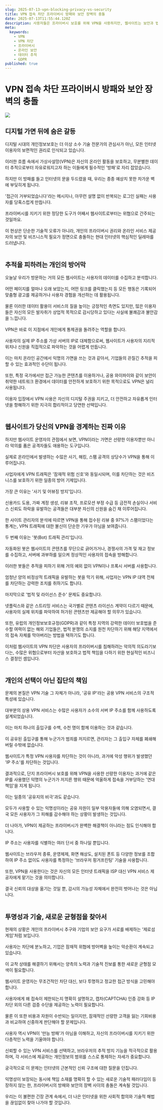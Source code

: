 ```yaml
---
slug: 2025-07-13-vpn-blocking-privacy-vs-security
title: VPN 접속 차단 프라이버시 방패와 보안 장벽의 충돌
date: 2025-07-13T11:55:44.120Z
description: 사용자들은 프라이버시 보호를 위해 VPN을 사용하지만, 웹사이트는 보안과 법규 준수를 위해 이를 차단합니다. 이 글은 VPN 차단 이면에 숨겨진 복잡한 기술적, 경제적, 법적 딜레마를 심층 분석합니다.
meta:
  keywords:
    - VPN
    - VPN 차단
    - 프라이버시
    - 온라인 보안
    - 데이터 추적
    - GDPR
published: true
---
```


# VPN 접속 차단 프라이버시 방패와 보안 장벽의 충돌
![](https://www.dotnetpia.co.kr/wp-content/uploads/2021/04/web-fire-wall-img-01-8.png)

<h2>디지털 가면 뒤에 숨은 갈등</h2>
디지털 시대의 개인정보보호는 더 이상 소수 기술 전문가의 관심사가 아닌, 모든 인터넷 이용자의 보편적인 권리로 인식되고 있습니다.<br /><br />이러한 흐름 속에서 가상사설망(VPN)은 자신의 온라인 활동을 보호하고, 무분별한 데이터 추적으로부터 자유로워지고자 하는 이들에게 필수적인 '방패'로 자리 잡았습니다.<br /><br />하지만 이 방패를 들고 인터넷의 문을 두드렸을 때, 우리는 종종 예상치 못한 차가운 벽에 부딪히게 됩니다.<br /><br />'접근이 거부되었습니다'라는 메시지나, 아무런 설명 없이 반복되는 로그인 실패는 사용자를 당혹스럽게 만듭니다.<br /><br />프라이버시를 지키기 위한 정당한 도구가 어째서 웹사이트로부터는 위협으로 간주되는 것일까요.<br /><br />이 현상은 단순한 기술적 오류가 아니라, 개인의 프라이버시 권리와 온라인 서비스 제공자의 보안 및 비즈니스적 필요가 정면으로 충돌하는 현대 인터넷의 핵심적인 딜레마를 드러냅니다.<br /><br />

<h2>추적을 피하려는 개인의 방어막</h2>
오늘날 우리가 방문하는 거의 모든 웹사이트는 사용자의 데이터를 수집하고 분석합니다.<br /><br />어떤 페이지를 얼마나 오래 보았는지, 어떤 링크를 클릭했는지 등 모든 행동은 기록되어 맞춤형 광고를 제공하거나 사용자 경험을 개선하는 데 활용됩니다.<br /><br />물론 이러한 데이터 활용이 서비스의 질을 높이는 긍정적인 측면도 있지만, 많은 이용자들은 자신의 모든 발자취가 상업적 목적으로 감시당하고 있다는 사실에 불쾌감과 불안감을 느낍니다.<br /><br />VPN은 바로 이 지점에서 개인에게 통제권을 돌려주는 역할을 합니다.<br /><br />사용자의 실제 IP 주소를 가상 서버의 IP로 대체함으로써, 웹사이트가 사용자의 지리적 위치나 신원을 직접적으로 파악하는 것을 어렵게 만듭니다.<br /><br />이는 마치 온라인 공간에서 익명의 가면을 쓰는 것과 같아서, 기업들의 끈질긴 추적을 피할 수 있는 효과적인 수단이 됩니다.<br /><br />또한, 특정 국가에서만 접근 가능한 콘텐츠를 이용하거나, 공용 와이파이와 같이 보안이 취약한 네트워크 환경에서 데이터를 안전하게 보호하기 위한 목적으로도 VPN은 널리 사용됩니다.<br /><br />이용자 입장에서 VPN 사용은 자신의 디지털 주권을 지키고, 더 안전하고 자유롭게 인터넷을 항해하기 위한 지극히 합리적이고 당연한 선택입니다.<br /><br />

<h2>웹사이트가 당신의 VPN을 경계하는 진짜 이유</h2>
하지만 웹사이트 운영자의 관점에서 보면, VPN이라는 가면은 선량한 이용자뿐만 아니라 악의를 품은 공격자들도 애용하는 도구입니다.<br /><br />실제로 온라인에서 발생하는 수많은 사기, 해킹, 스팸 공격의 상당수가 VPN을 통해 이루어집니다.<br /><br />사업자에게 VPN 트래픽은 '잠재적 위험 신호'와 동일시되며, 이를 차단하는 것은 비즈니스를 보호하기 위한 일종의 방어 기제입니다.<br /><br />가장 큰 이유는 '사기 및 어뷰징 방지'입니다.<br /><br />신용카드 도용, 가짜 계정 생성, 리뷰 조작, 프로모션 부정 수급 등 금전적 손실이나 서비스 신뢰도 하락을 유발하는 공격들은 대부분 자신의 신원을 숨긴 채 이루어집니다.<br /><br />한 사이트 관리자의 분석에 따르면 VPN을 통해 접수된 리뷰 중 97%가 스팸이었다는 통계는, VPN 트래픽에 대한 불신이 단순한 기우가 아님을 보여줍니다.<br /><br />두 번째 이유는 '봇(Bot) 트래픽 관리'입니다.<br /><br />자동화된 봇은 웹사이트의 콘텐츠를 무단으로 긁어가거나, 경쟁사의 가격 및 재고 정보를 수집하고, 서버에 과부하를 일으켜 정상적인 사용자의 접속을 방해합니다.<br /><br />이러한 봇들은 추적을 피하기 위해 거의 예외 없이 VPN이나 프록시 서버를 사용합니다.<br /><br />엄청난 양의 비정상적 트래픽을 유발하는 봇을 막기 위해, 사업자는 VPN IP 대역 전체를 차단하는 강력한 조치를 취하기도 합니다.<br /><br />마지막으로 '법적 및 라이선스 준수' 문제도 중요합니다.<br /><br />넷플릭스와 같은 스트리밍 서비스는 국가별로 콘텐츠 라이선스 계약이 다르기 때문에, 사용자의 실제 위치를 파악하여 허가된 콘텐츠만 제공해야 할 의무가 있습니다.<br /><br />또한, 유럽의 개인정보보호규정(GDPR)과 같이 특정 지역의 강력한 데이터 보호법을 준수할 여력이 없는 해외 기업들은, 법적 분쟁의 소지를 원천 차단하기 위해 해당 지역에서의 접속 자체를 막아버리는 방법을 택하기도 합니다.<br /><br />이처럼 웹사이트의 VPN 차단은 사용자의 프라이버시를 침해하려는 악의적 의도라기보다는, 수많은 위협으로부터 자산을 보호하고 법적 책임을 다하기 위한 현실적인 비즈니스 결정인 셈입니다.<br /><br />

<h2>개인의 선택이 아닌 집단의 책임</h2>
문제의 본질은 VPN 기술 그 자체가 아니라, '공유 IP'라는 공용 VPN 서비스의 구조적 특성에 있습니다.<br /><br />대부분의 상용 VPN 서비스는 수많은 사용자가 소수의 서버 IP 주소를 함께 사용하도록 설계되었습니다.<br /><br />이는 마치 하나의 출입구를 수백, 수천 명이 함께 이용하는 것과 같습니다.<br /><br />이 공유된 출입구를 통해 누군가가 범죄를 저지르면, 관리자는 그 출입구 자체를 폐쇄해버릴 수밖에 없습니다.<br /><br />웹사이트가 특정 VPN 사용자를 차단하는 것이 아니라, 과거에 악성 행위가 발생했던 'IP 주소'를 차단하는 것입니다.<br /><br />결과적으로, 단지 프라이버시 보호를 위해 VPN을 사용한 선량한 이용자는 과거에 같은 IP를 사용했던 익명의 누군가가 저지른 행위 때문에 억울하게 접속을 거부당하는 '연대 책임'을 지게 됩니다.<br /><br />이는 일종의 '공유지의 비극'과도 같습니다.<br /><br />모두가 사용할 수 있는 익명성이라는 공유 자원이 일부 악용자들에 의해 오염되면서, 결국 모든 사용자가 그 피해를 감수해야 하는 상황이 발생하는 것입니다.<br /><br />더 나아가, VPN이 제공하는 프라이버시가 완벽한 해결책이 아니라는 점도 인식해야 합니다.<br /><br />IP 주소는 사용자를 식별하는 여러 단서 중 하나일 뿐입니다.<br /><br />웹사이트는 브라우저 종류, 운영체제, 화면 해상도, 설치된 폰트 등 다양한 정보를 조합하여 IP 주소 없이도 사용자를 특정하는 '브라우저 핑거프린팅' 기술을 사용합니다.<br /><br />또한, VPN을 사용한다는 것은 자신의 모든 인터넷 트래픽을 ISP 대신 VPN 서비스 제공자에게 맡기는 것을 의미합니다.<br /><br />결국 신뢰의 대상을 옮기는 것일 뿐, 감시의 가능성 자체에서 완전히 벗어나는 것은 아닙니다.<br /><br />

<h2>투명성과 기술, 새로운 균형점을 찾아서</h2>
현재의 상황은 개인의 프라이버시 추구와 기업의 보안 요구가 서로를 배제하는 '제로섬 게임'처럼 보입니다.<br /><br />사용자는 차단에 분노하고, 기업은 잠재적 위협에 방어벽을 높이는 악순환이 계속되고 있습니다.<br /><br />이 교착 상태를 해결하기 위해서는 양측의 노력과 기술적 진보를 통한 새로운 균형점 모색이 필요합니다.<br /><br />웹사이트 운영자는 무조건적인 차단 대신, 보다 투명하고 정교한 접근 방식을 고민해야 합니다.<br /><br />사용자에게 왜 접속이 제한되는지 명확히 설명하고, 캡차(CAPTCHA) 인증 강화 등 IP 차단 외의 다른 검증 수단을 제공하는 노력이 필요합니다.<br /><br />물론 이 또한 비용과 자원이 수반되는 일이지만, 잠재적인 선량한 고객을 잃는 기회비용과 비교하여 신중하게 판단해야 할 문제입니다.<br /><br />사용자 역시 VPN이 '만능 방패'가 아님을 이해하고, 자신의 프라이버시를 지키기 위한 다층적인 노력을 기울여야 합니다.<br /><br />신뢰할 수 있는 VPN 서비스를 선택하고, 브라우저의 추적 방지 기능을 적극적으로 활용하며, 각 서비스에 제공하는 개인정보의 범위를 스스로 통제하는 자세가 중요합니다.<br /><br />궁극적으로 이 문제는 인터넷의 근본적인 신뢰 구조에 대한 질문을 던집니다.<br /><br />익명성이 보장되는 동시에 책임 소재를 명확히 할 수 있는 새로운 기술적 패러다임이 등장하지 않는 한, 프라이버시의 방패와 보안의 장벽 사이의 충돌은 계속될 것입니다.<br /><br />우리는 이 불편한 긴장 관계 속에서, 더 나은 인터넷을 위한 사회적 합의와 기술적 해법을 끊임없이 찾아 나가야 할 것입니다.<br /><br />
